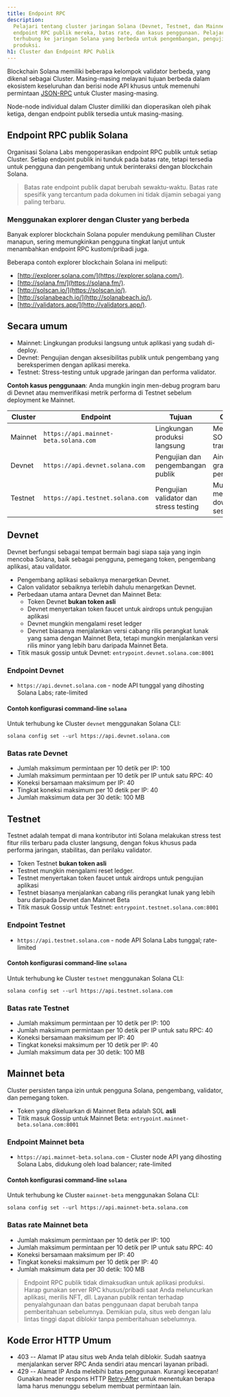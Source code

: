 ```yaml
---
title: Endpoint RPC
description:
  Pelajari tentang cluster jaringan Solana (Devnet, Testnet, dan Mainnet Beta),
  endpoint RPC publik mereka, batas rate, dan kasus penggunaan. Pelajari cara
  terhubung ke jaringan Solana yang berbeda untuk pengembangan, pengujian, dan
  produksi.
h1: Cluster dan Endpoint RPC Publik
---
```


Blockchain Solana memiliki beberapa kelompok validator berbeda, yang dikenal
sebagai Cluster. Masing-masing melayani tujuan berbeda dalam ekosistem
keseluruhan dan berisi node API khusus untuk memenuhi permintaan
[JSON-RPC](/docs/rpc/) untuk Cluster masing-masing.

Node-node individual dalam Cluster dimiliki dan dioperasikan oleh pihak ketiga,
dengan endpoint publik tersedia untuk masing-masing.

## Endpoint RPC publik Solana

Organisasi Solana Labs mengoperasikan endpoint RPC publik untuk setiap Cluster.
Setiap endpoint publik ini tunduk pada batas rate, tetapi tersedia untuk
pengguna dan pengembang untuk berinteraksi dengan blockchain Solana.

> Batas rate endpoint publik dapat berubah sewaktu-waktu. Batas rate spesifik
> yang tercantum pada dokumen ini tidak dijamin sebagai yang paling terbaru.

### Menggunakan explorer dengan Cluster yang berbeda

Banyak explorer blockchain Solana populer mendukung pemilihan Cluster manapun,
sering memungkinkan pengguna tingkat lanjut untuk menambahkan endpoint RPC
kustom/pribadi juga.

Beberapa contoh explorer blockchain Solana ini meliputi:

- [http://explorer.solana.com/](https://explorer.solana.com/).
- [http://solana.fm/](https://solana.fm/).
- [http://solscan.io/](https://solscan.io/).
- [http://solanabeach.io/](http://solanabeach.io/).
- [http://validators.app/](http://validators.app/).

## Secara umum

- Mainnet: Lingkungan produksi langsung untuk aplikasi yang sudah di-deploy.
- Devnet: Pengujian dengan aksesibilitas publik untuk pengembang yang
  bereksperimen dengan aplikasi mereka.
- Testnet: Stress-testing untuk upgrade jaringan dan performa validator.

**Contoh kasus penggunaan**: Anda mungkin ingin men-debug program baru di Devnet
atau memverifikasi metrik performa di Testnet sebelum deployment ke Mainnet.

| **Cluster** | **Endpoint**                          | **Tujuan**                             | **Catatan**                         |
| ----------- | ------------------------------------- | -------------------------------------- | ----------------------------------- |
| Mainnet     | `https://api.mainnet-beta.solana.com` | Lingkungan produksi langsung           | Memerlukan SOL untuk transaksi      |
| Devnet      | `https://api.devnet.solana.com`       | Pengujian dan pengembangan publik      | Airdrop SOL gratis untuk pengujian  |
| Testnet     | `https://api.testnet.solana.com`      | Pengujian validator dan stress testing | Mungkin mengalami downtime sesekali |

## Devnet

Devnet berfungsi sebagai tempat bermain bagi siapa saja yang ingin mencoba
Solana, baik sebagai pengguna, pemegang token, pengembang aplikasi, atau
validator.

- Pengembang aplikasi sebaiknya menargetkan Devnet.
- Calon validator sebaiknya terlebih dahulu menargetkan Devnet.
- Perbedaan utama antara Devnet dan Mainnet Beta:
  - Token Devnet **bukan token asli**
  - Devnet menyertakan token faucet untuk airdrops untuk pengujian aplikasi
  - Devnet mungkin mengalami reset ledger
  - Devnet biasanya menjalankan versi cabang rilis perangkat lunak yang sama
    dengan Mainnet Beta, tetapi mungkin menjalankan versi rilis minor yang lebih
    baru daripada Mainnet Beta.
- Titik masuk gossip untuk Devnet: `entrypoint.devnet.solana.com:8001`

### Endpoint Devnet

- `https://api.devnet.solana.com` - node API tunggal yang dihosting Solana Labs;
  rate-limited

#### Contoh konfigurasi command-line `solana`

Untuk terhubung ke Cluster `devnet` menggunakan Solana CLI:

```shell
solana config set --url https://api.devnet.solana.com
```

### Batas rate Devnet

- Jumlah maksimum permintaan per 10 detik per IP: 100
- Jumlah maksimum permintaan per 10 detik per IP untuk satu RPC: 40
- Koneksi bersamaan maksimum per IP: 40
- Tingkat koneksi maksimum per 10 detik per IP: 40
- Jumlah maksimum data per 30 detik: 100 MB

## Testnet

Testnet adalah tempat di mana kontributor inti Solana melakukan stress test
fitur rilis terbaru pada cluster langsung, dengan fokus khusus pada performa
jaringan, stabilitas, dan perilaku validator.

- Token Testnet **bukan token asli**
- Testnet mungkin mengalami reset ledger.
- Testnet menyertakan token faucet untuk airdrops untuk pengujian aplikasi
- Testnet biasanya menjalankan cabang rilis perangkat lunak yang lebih baru
  daripada Devnet dan Mainnet Beta
- Titik masuk Gossip untuk Testnet: `entrypoint.testnet.solana.com:8001`

### Endpoint Testnet

- `https://api.testnet.solana.com` - node API Solana Labs tunggal; rate-limited

#### Contoh konfigurasi command-line `solana`

Untuk terhubung ke Cluster `testnet` menggunakan Solana CLI:

```shell
solana config set --url https://api.testnet.solana.com
```

### Batas rate Testnet

- Jumlah maksimum permintaan per 10 detik per IP: 100
- Jumlah maksimum permintaan per 10 detik per IP untuk satu RPC: 40
- Koneksi bersamaan maksimum per IP: 40
- Tingkat koneksi maksimum per 10 detik per IP: 40
- Jumlah maksimum data per 30 detik: 100 MB

## Mainnet beta

Cluster persisten tanpa izin untuk pengguna Solana, pengembang, validator, dan
pemegang token.

- Token yang dikeluarkan di Mainnet Beta adalah SOL **asli**
- Titik masuk Gossip untuk Mainnet Beta:
  `entrypoint.mainnet-beta.solana.com:8001`

### Endpoint Mainnet beta

- `https://api.mainnet-beta.solana.com` - Cluster node API yang dihosting Solana
  Labs, didukung oleh load balancer; rate-limited

#### Contoh konfigurasi command-line `solana`

Untuk terhubung ke Cluster `mainnet-beta` menggunakan Solana CLI:

```shell
solana config set --url https://api.mainnet-beta.solana.com
```

### Batas rate Mainnet beta

- Jumlah maksimum permintaan per 10 detik per IP: 100
- Jumlah maksimum permintaan per 10 detik per IP untuk satu RPC: 40
- Koneksi bersamaan maksimum per IP: 40
- Tingkat koneksi maksimum per 10 detik per IP: 40
- Jumlah maksimum data per 30 detik: 100 MB

> Endpoint RPC publik tidak dimaksudkan untuk aplikasi produksi. Harap gunakan
> server RPC khusus/pribadi saat Anda meluncurkan aplikasi, merilis NFT, dll.
> Layanan publik rentan terhadap penyalahgunaan dan batas penggunaan dapat
> berubah tanpa pemberitahuan sebelumnya. Demikian pula, situs web dengan lalu
> lintas tinggi dapat diblokir tanpa pemberitahuan sebelumnya.

## Kode Error HTTP Umum

- 403 -- Alamat IP atau situs web Anda telah diblokir. Sudah saatnya menjalankan
  server RPC Anda sendiri atau mencari layanan pribadi.
- 429 -- Alamat IP Anda melebihi batas penggunaan. Kurangi kecepatan! Gunakan
  header respons HTTP
  [Retry-After](https://developer.mozilla.org/en-US/docs/Web/HTTP/Headers/Retry-After)
  untuk menentukan berapa lama harus menunggu sebelum membuat permintaan lain.
